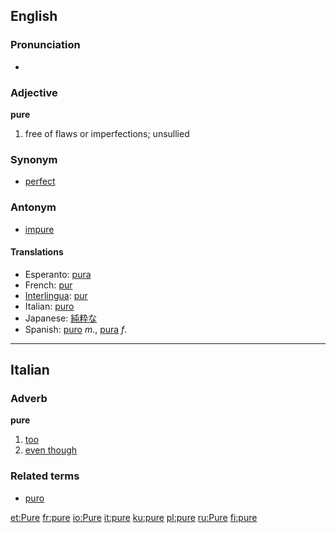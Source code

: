==English==
===Pronunciation===
*{{audio|en-us-pure.ogg|Audio (US)}}

===Adjective===
'''pure'''

#free of flaws or imperfections; unsullied

===Synonym===
*[[perfect]]

===Antonym===
*[[impure]]

====Translations====
*Esperanto: [[pura]]
*French: [[pur]]
*[[Interlingua]]: [[pur]]
*Italian: [[puro]]
*Japanese: [[純粋]]な
*Spanish: [[puro]] ''m''., [[pura]] ''f''.

----

==Italian==
===Adverb===
'''pure'''

# [[too]]
# [[even though]]

===Related terms===
*[[puro]]
[[et:Pure]]
[[fr:pure]]
[[io:Pure]]
[[it:pure]]
[[ku:pure]]
[[pl:pure]]
[[ru:Pure]]
[[fi:pure]]